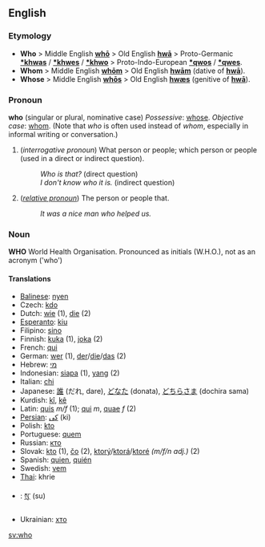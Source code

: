 ==English==
===Etymology===
*'''Who''' > Middle English '''[[whō]]''' > Old English '''[[hwā]]''' > Proto-Germanic '''[[*khwas]]''' / '''[[*khwes]]''' / '''[[*khwo]]''' > Proto-Indo-European '''[[*qwos]]''' / '''[[*qwes]]'''.
*'''Whom''' > Middle English '''[[whōm]]''' > Old English '''[[hwām]]''' (dative of '''[[hwā]]''').
*'''Whose''' > Middle English '''[[whōs]]''' > Old English '''[[hwæs]]''' (genitive of '''[[hwā]]''').

===Pronoun===
'''who''' (singular or plural, nominative case)
''Possessive'': [[whose]].
''Objective case'': [[whom]]. 
(Note that ''who'' is often used instead of ''whom'', especially in informal writing or conversation.)

# (''interrogative pronoun'') What person or people; which person or people (used in a direct or indirect question).
#:''Who is that?'' (direct question)
#:''I don't know who it is.'' (indirect question)
# (''[[relative pronoun]]'') The person or people that.
#:''It was a nice man who helped us.''

===Noun===
'''WHO'''
World Health Organisation. Pronounced as initials (W.H.O.), not as an acronym ('who')

====Translations====
*[[Balinese]]: [[nyen]]
*Czech: [[kdo]]
*Dutch: [[wie]] (1), [[die]] (2)
*[[Esperanto]]: [[kiu]]
*Filipino: [[sino]]
*Finnish: [[kuka]] (1), [[joka]] (2)
*French: [[qui]]
*German: [[wer]] (1), [[der]]/[[die]]/[[das]] (2)
*Hebrew: [[מי]]
*Indonesian: [[siapa]] (1), [[yang]] (2)
*Italian: [[chi]]
*Japanese: [[誰]] (だれ, dare), [[どなた]] (donata), [[どちらさま]] (dochira sama)
*Kurdish: [[kî]], [[kê]]
*Latin: [[quis]] ''m/f'' (1); [[qui]] ''m'', [[quae]] ''f'' (2)
*[[Persian]]: [[كی]] (ki)
*Polish: [[kto]]
*Portuguese: [[quem]]
*Russian: [[кто]]
*Slovak: [[kto]] (1), [[čo]] (2), [[ktorý]]/[[ktorá]]/[[ktoré]] ''(m/f/n adj.)'' (2)
*Spanish: [[quien]], [[quién]]
*Swedish: [[vem]]
*[[Thai]]:  khrie
*{{bo}}: [[སུ་]] (su)
*Ukrainian: [[хто]]

[[sv:who]]